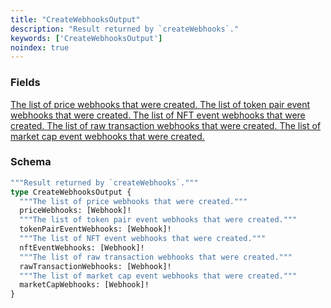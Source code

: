 ```yaml
---
title: "CreateWebhooksOutput"
description: "Result returned by `createWebhooks`."
keywords: ['CreateWebhooksOutput']
noindex: true
---
```


### Fields

<a href="/api-reference/types/webhook">
  <ResponseField name="priceWebhooks" type="[Webhook]!" required>
    The list of price webhooks that were created.
  </ResponseField>
</a>

<a href="/api-reference/types/webhook">
  <ResponseField name="tokenPairEventWebhooks" type="[Webhook]!" required>
    The list of token pair event webhooks that were created.
  </ResponseField>
</a>

<a href="/api-reference/types/webhook">
  <ResponseField name="nftEventWebhooks" type="[Webhook]!" required>
    The list of NFT event webhooks that were created.
  </ResponseField>
</a>

<a href="/api-reference/types/webhook">
  <ResponseField name="rawTransactionWebhooks" type="[Webhook]!" required>
    The list of raw transaction webhooks that were created.
  </ResponseField>
</a>

<a href="/api-reference/types/webhook">
  <ResponseField name="marketCapWebhooks" type="[Webhook]!" required>
    The list of market cap event webhooks that were created.
  </ResponseField>
</a>

### Schema


```graphql 
"""Result returned by `createWebhooks`."""
type CreateWebhooksOutput {
  """The list of price webhooks that were created."""
  priceWebhooks: [Webhook]!
  """The list of token pair event webhooks that were created."""
  tokenPairEventWebhooks: [Webhook]!
  """The list of NFT event webhooks that were created."""
  nftEventWebhooks: [Webhook]!
  """The list of raw transaction webhooks that were created."""
  rawTransactionWebhooks: [Webhook]!
  """The list of market cap event webhooks that were created."""
  marketCapWebhooks: [Webhook]!
}
```
